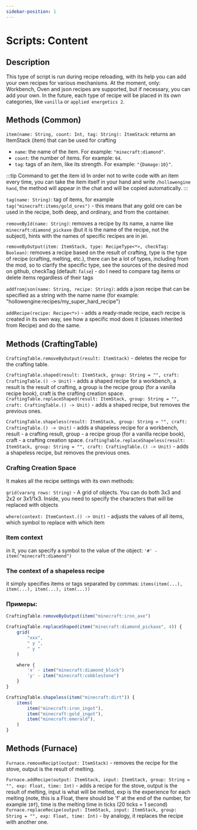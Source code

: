```yaml
---
sidebar-position: 1
---
```


# Scripts: Content

## Description

This type of script is run during recipe reloading, with its help you can add your own recipes for various mechanisms.
At the moment, only: Workbench, Oven and json recipes are supported, but if necessary, you can add your own.
In the future, each type of recipe will be placed in its own categories, like `vanilla` or `applied energetics 2`.

## Methods (Common)

`item(name: String, count: Int, tag: String): ItemStack`: returns an ItemStack (item) that can be used for crafting
- `name`: the name of the item. For example: `"minecraft:diamond"`.
- `count`: the number of items. For example: `64`.
- `tag`: tags of an item, like its strength. For example: `"{Damage:10}"`.

:::tip Command to get the item id
In order not to write code with an item every time, you can take the item itself in your hand and write `/hollowengine hand`,
the method will appear in the chat and will be copied automatically.
:::

`tag(name: String)`: tag of items, for example `tag("minecraft:items/gold_ores")` - this means that any gold ore can be used in the recipe, both deep, and ordinary, and from the container.

`removeById(name: String)`: removes a recipe by its name, a name like `minecraft:diamond_pickaxe` (but it is the name of the recipe, not the subject), hints with the names of specific recipes are in jei.

`removeByOutput(item: ItemStack, type: RecipeType<*>, checkTag: Boolean)`: removes a recipe based on the result of crafting, type is the type of recipe (crafting, melting, etc.), there can be a lot of types, including from the mod, so to clarify the specific type, see the sources of the desired mod on github, checkTag (default: `false`) - do I need to compare tag items or delete items regardless of their tags

`addfromjson(name: String, recipe: String)`: adds a json recipe that can be specified as a string with the name name (for example: "hollowengine:recipes/my_super_hard_recipe")

`addRecipe(recipe: Recipe<*>)` - adds a ready-made recipe, each recipe is created in its own way, see how a specific mod does it (classes inherited from Recipe) and do the same.

## Methods (CraftingTable)

`CraftingTable.removeByOutput(result: ItemStack)` - deletes the recipe for the crafting table.

`CraftingTable.shaped(result: ItemStack, group: String = "", craft: CraftingTable.() -> Unit)` - adds a shaped recipe for a workbench, a result is the result of crafting, a group is the recipe group (for a vanilla recipe book), craft is the crafting creation space.
`CraftingTable.replaceShaped(result: ItemStack, group: String = "", craft: CraftingTable.() -> Unit)` - adds a shaped recipe, but removes the previous ones.

`CraftingTable.shapeless(result: ItemStack, group: String = "", craft: CraftingTable.() -> Unit)` - adds a shapeless recipe for a workbench, result - a crafting result, group - a recipe group (for a vanilla recipe book), craft - a crafting creation space.
`CraftingTable.replaceShapeless(result: ItemStack, group: String = "", craft: CraftingTable.() -> Unit)` - adds a shapeless recipe, but removes the previous ones.

### Crafting Creation Space

It makes all the recipe settings with its own methods:

`grid(vararg rows: String)` - A grid of objects. You can do both 3x3 and 2x2 or 3x1/1x3. Inside, you need to specify the characters that will be replaced with objects

`where(context: ItemContext.() -> Unit)` - adjusts the values of all items, which symbol to replace with which item

### Item context

in it, you can specify a symbol to the value of the object: `'#' - item("minecraft:diamond")`

### The context of a shapeless recipe

it simply specifies items or tags separated by commas: `items(item(...), item(...), item(...), item(...))`

### Примеры:

```jsx
CraftingTable.removeByOutput(item("minecraft:iron_axe")

CraftingTable.replaceShaped(item("minecraft:diamond_pickaxe", 4)) {
    grid(
        "xxx",
        " y ",
        " y "
    )

    where {
        'x' - item("minecraft:diamond_block")
        'y' - item("minecraft:cobblestone")
    }
}

CraftingTable.shapeless(item("minecraft:dirt")) {
	items(
		item("minecraft:iron_ingot"),
		item("minecraft:gold_ingot"),
		item("minecraft:emerald"),
	)
}
```

## Methods (Furnace)

`Furnace.removeRecipt(output: ItemStack)` - removes the recipe for the stove, output is the result of melting.

`Furnace.addRecipe(output: ItemStack, input: ItemStack, group: String = "", exp: Float, time: Int)` - adds a recipe for the stove, output is the result of melting, input is what will be melted, exp is the experience for each melting (note, this is a Float, there should be 'f' at the end of the number, for example `10f`), time is the melting time in ticks (20 ticks = 1 second)
`Furnace.replaceRecipe(output: ItemStack, input: ItemStack, group: String = "", exp: Float, time: Int)` - by analogy, it replaces the recipe with another one.
